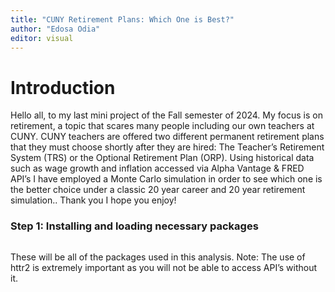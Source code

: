```yaml
---
title: "CUNY Retirement Plans: Which One is Best?"
author: "Edosa Odia"
editor: visual
---
```


# Introduction

Hello all, to my last mini project of the Fall semester of 2024. My focus is on retirement, a topic that scares many people including our own teachers at CUNY. CUNY teachers are offered two different permanent retirement plans that they must choose shortly after they are hired: The Teacher's Retirement System (TRS) or the Optional Retirement Plan (ORP). Using historical data such as wage growth and inflation accessed via Alpha Vantage & FRED API's I have employed a Monte Carlo simulation in order to see which one is the better choice under a classic 20 year career and 20 year retirement simulation.. Thank you I hope you enjoy!

### Step 1: Installing and loading necessary packages

```{}
```

These will be all of the packages used in this analysis. Note: The use of httr2 is extremely important as you will not be able to access API's without it.

### 
